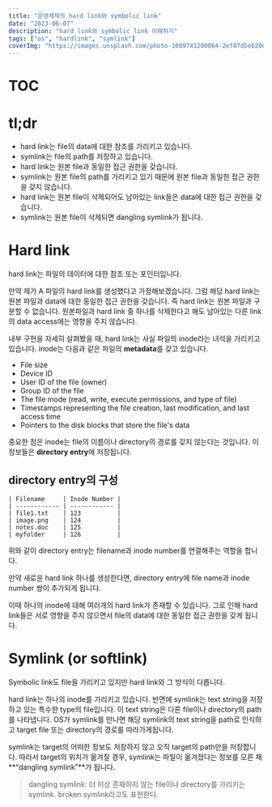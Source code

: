```yaml
---
title: "운영체제의 hard link와 symbolic link"
date: "2023-06-07"
description: "hard link와 symbolic link 이해하기"
tags: ["os", "hardlink", "symlink"]
coverImg: "https://images.unsplash.com/photo-1609741200064-2ef87d5eb200?ixlib=rb-4.0.3&ixid=M3wxMjA3fDB8MHxwaG90by1wYWdlfHx8fGVufDB8fHx8fA%3D%3D&auto=format&fit=crop&w=2940&q=80"
---
```


# TOC

# tl;dr

- hard link는 file의 data에 대한 참조를 가리키고 있습니다.
- symlink는 file의 path를 저장하고 있습니다.
- hard link는 원본 file과 동일한 접근 권한을 갖습니다.
- symlink는 원본 file의 path를 가리키고 있기 때문에 원본 file과 동일한 접근 권한을 갖지 않습니다.
- hard link는 원본 file이 삭제되어도 남아있는 link들은 data에 대한 접근 권한을 갖습니다.
- symlink는 원본 file이 삭제되면 dangling symlink가 됩니다.

# Hard link

hard link는 파일의 데이터에 대한 참조 또는 포인터입니다.

만약 제가 A 파일의 hard link를 생성했다고 가정해보겠습니다. 그럼 해당 hard link는 원본 파일과 data에 대한 동일한 접근 권한을 갖습니다. 즉 hard link는 원본 파일과 구분할 수 없습니다. 원본파일과 hard link 중 하나를 삭제한다고 해도 남아있는 다른 link의 data access에는 영향을 주지 않습니다.

내부 구현을 자세히 살펴봤을 때, hard link는 사실 파일의 inode라는 녀석을 가리키고 있습니다. inode는 다음과 같은 파일의 **metadata**를 갖고 있습니다.

- File size
- Device ID
- User ID of the file (owner)
- Group ID of the file
- The file mode (read, write, execute permissions, and type of file)
- Timestamps representing the file creation, last modification, and last access time
- Pointers to the disk blocks that store the file's data

중요한 점은 inode는 file의 이름이나 directory의 경로를 갖지 않는다는 것입니다. 이 정보들은 **directory entry**에 저장됩니다.

## directory entry의 구성

```
| Filename     | Inode Number |
| ------------ | ------------ |
| file1.txt    | 123          |
| image.png    | 124          |
| notes.doc    | 125          |
| myfolder     | 126          |
```

위와 같이 directory entry는 filename과 inode number를 연결해주는 역할을 합니다.

만약 새로운 hard link 하나를 생성한다면, directory entry에 file name과 inode number 쌍이 추가되게 됩니다.

이때 하나의 inode에 대해 여러개의 hard link가 존재할 수 있습니다. 그로 인해 hard link들은 서로 영향을 주지 않으면서 file의 data에 대한 동일한 접근 권한을 갖게 됩니다.

# Symlink (or softlink)

Symbolic link도 file을 가리키고 있지만 hard link와 그 방식이 다릅니다.

hard link는 하나의 inode를 가리키고 있습니다. 반면에 symlink는 text string을 저장하고 있는 특수한 type의 file입니다. 이 text string은 다른 file이나 directory의 path를 나타냅니다. OS가 symlink를 만나면 해당 symlink의 text string을 path로 인식하고 target file 또는 directory의 경로를 따라가게됩니다.

symlink는 target의 어떠한 정보도 저장하지 않고 오직 target의 path만을 저장합니다. 따라서 target의 위치가 옮겨질 경우, symlink는 파일이 옮겨졌다는 정보를 모른 채 **“dangling symlink”**가 됩니다.

> dangling symlink: 더 이상 존재하지 않는 file이나 directory를 가리키는 symlink. broken symlink라고도 표현한다.
